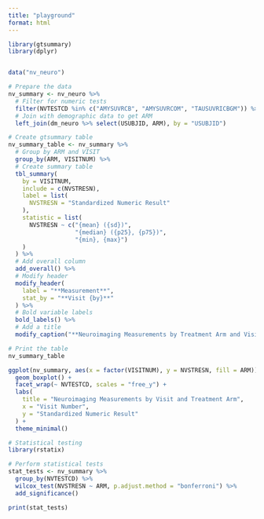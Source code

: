```yaml
---
title: "playground"
format: html
---
```



```r
library(gtsummary)
library(dplyr)


data("nv_neuro")

# Prepare the data
nv_summary <- nv_neuro %>%
  # Filter for numeric tests
  filter(NVTESTCD %in% c("AMYSUVRCB", "AMYSUVRCOM", "TAUSUVRICBGM")) %>%
  # Join with demographic data to get ARM
  left_join(dm_neuro %>% select(USUBJID, ARM), by = "USUBJID")

# Create gtsummary table
nv_summary_table <- nv_summary %>%
  # Group by ARM and VISIT
  group_by(ARM, VISITNUM) %>%
  # Create summary table
  tbl_summary(
    by = VISITNUM,
    include = c(NVSTRESN),
    label = list(
      NVSTRESN = "Standardized Numeric Result"
    ),
    statistic = list(
      NVSTRESN ~ c("{mean} ({sd})", 
                   "{median} ({p25}, {p75})", 
                   "{min}, {max}")
    )
  ) %>%
  # Add overall column
  add_overall() %>%
  # Modify header
  modify_header(
    label = "**Measurement**",
    stat_by = "**Visit {by}**"
  ) %>%
  # Bold variable labels
  bold_labels() %>%
  # Add a title
  modify_caption("**Neuroimaging Measurements by Treatment Arm and Visit**")

# Print the table
nv_summary_table


```


```r
ggplot(nv_summary, aes(x = factor(VISITNUM), y = NVSTRESN, fill = ARM)) +
  geom_boxplot() +
  facet_wrap(~ NVTESTCD, scales = "free_y") +
  labs(
    title = "Neuroimaging Measurements by Visit and Treatment Arm",
    x = "Visit Number",
    y = "Standardized Numeric Result"
  ) +
  theme_minimal()

# Statistical testing
library(rstatix)

# Perform statistical tests
stat_tests <- nv_summary %>%
  group_by(NVTESTCD) %>%
  wilcox_test(NVSTRESN ~ ARM, p.adjust.method = "bonferroni") %>%
  add_significance()

print(stat_tests)


```


